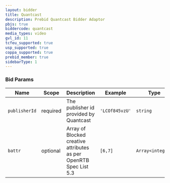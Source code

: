 ```yaml
---
layout: bidder
title: Quantcast
description: Prebid Quantcast Bidder Adaptor
pbjs: true
biddercode: quantcast
media_types: video
gvl_id: 11
tcfeu_supported: true
usp_supported: true
coppa_supported: true
prebid_member: true
sidebarType: 1
---
```


### Bid Params


| Name          | Scope    | Description                                                       | Example        | Type             |
|---------------|----------|-------------------------------------------------------------------|----------------|------------------|
| `publisherId` | required | The publisher id provided by Quantcast                            | `'LCOf845vzU'` | `string`         |
| `battr`       | optional | Array of Blocked creative attributes as per OpenRTB Spec List 5.3 | `[6,7]`        | `Array<integer>` |
